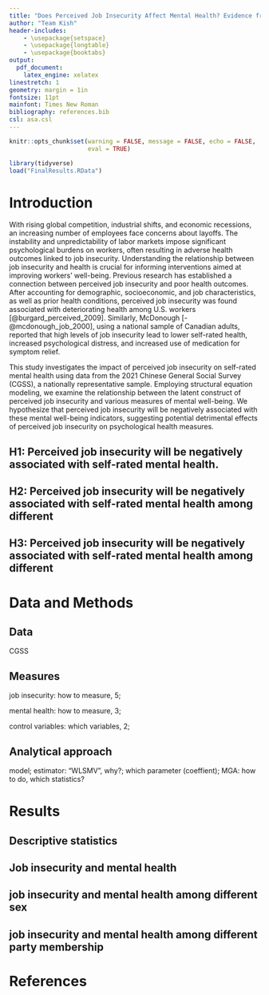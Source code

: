 ```yaml
---
title: "Does Perceived Job Insecurity Affect Mental Health? Evidence from the 2021 Chinese General Social Survey"
author: "Team Kish"
header-includes:
    - \usepackage{setspace}
    - \usepackage{longtable}
    - \usepackage{booktabs}
output: 
  pdf_document:
    latex_engine: xelatex
linestretch: 1
geometry: margin = 1in
fontsize: 11pt
mainfont: Times New Roman
bibliography: references.bib
csl: asa.csl
---
```


```r
knitr::opts_chunk$set(warning = FALSE, message = FALSE, echo = FALSE,
                      eval = TRUE)
```

```r
library(tidyverse)
load("FinalResults.RData")
```

# Introduction

With rising global competition, industrial shifts, and economic recessions, an increasing number of employees face concerns about layoffs. The instability and unpredictability of labor markets impose significant psychological burdens on workers, often resulting in adverse health outcomes linked to job insecurity. Understanding the relationship between job insecurity and health is crucial for informing interventions aimed at improving workers' well-being. Previous research has established a connection between perceived job insecurity and poor health outcomes. After accounting for demographic, socioeconomic, and job characteristics, as well as prior health conditions, perceived job insecurity was found associated with deteriorating health among U.S. workers [@burgard_perceived_2009]. Similarly, McDonough [-@mcdonough_job_2000], using a national sample of Canadian adults, reported that high levels of job insecurity lead to lower self-rated health, increased psychological distress, and increased use of medication for symptom relief.

This study investigates the impact of perceived job insecurity on self-rated mental health using data from the 2021 Chinese General Social Survey (CGSS), a nationally representative sample. Employing structural equation modeling, we examine the relationship between the latent construct of perceived job insecurity and various measures of mental well-being. We hypothesize that perceived job insecurity will be negatively associated with these mental well-being indicators, suggesting potential detrimental effects of perceived job insecurity on psychological health measures. 

## H1: Perceived job insecurity will be negatively associated with self-rated mental health.

## H2: Perceived job insecurity will be negatively associated with self-rated mental health among different

## H3: Perceived job insecurity will be negatively associated with self-rated mental health among different

# Data and Methods

## Data

CGSS

## Measures

job insecurity: how to measure, 5; 

mental health: how to measure, 3; 

control variables: which variables, 2;

## Analytical approach

model; estimator: "WLSMV", why?; which parameter (coeffient); MGA: how to do, which statistics?

# Results

## Descriptive statistics

## Job insecurity and mental health

## job insecurity and mental health among different sex

## job insecurity and mental health among different party membership

# References


